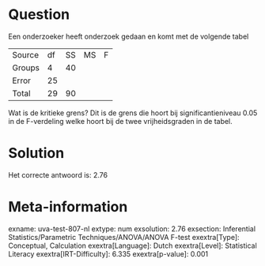 Question
========

Een onderzoeker heeft onderzoek gedaan en komt met de volgende tabel

  -------- ---- ---- ---- ---
  Source   df   SS   MS   F
  Groups   4    40         
  Error    25              
  Total    29   90         
  -------- ---- ---- ---- ---

Wat is de kritieke grens? Dit is de grens die hoort bij
significantieniveau 0.05 in de F-verdeling welke hoort bij de twee
vrijheidsgraden in de tabel.

Solution
========

Het correcte antwoord is: 2.76

Meta-information
================
exname: uva-test-807-nl
extype: num
exsolution: 2.76
exsection: Inferential Statistics/Parametric Techniques/ANOVA/ANOVA F-test
exextra[Type]: Conceptual, Calculation
exextra[Language]: Dutch
exextra[Level]: Statistical Literacy
exextra[IRT-Difficulty]: 6.335
exextra[p-value]: 0.001
